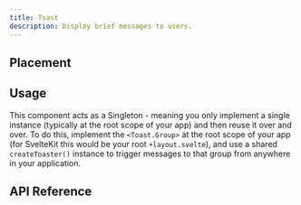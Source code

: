 ```yaml
---
title: Toast
description: Display brief messages to users.
---
```







<Framework id="svelte">
	<Preview framework="svelte" files={{ 'app.svelte': DefaultSvelteRaw }} client:visible>
		<DefaultSvelte client:visible />
	</Preview>
</Framework>
<Framework id="react">
	<Preview framework="react" files={{ 'app.tsx': DefaultReactRaw }} client:visible>
		<DefaultReact client:visible />
	</Preview>
</Framework>

## Placement

<Framework id="svelte">
	<Preview framework="svelte" files={{ 'app.svelte': PlacementSvelteRaw }} client:visible>
		<PlacementSvelte client:visible />
	</Preview>
</Framework>

## Usage

This component acts as a Singleton - meaning you only implement a single instance (typically at the root scope of your app) and then reuse it over and over. To do this, implement the `<Toast.Group>` at the root scope of your app (for SvelteKit this would be your root `+layout.svelte`), and use a shared `createToaster()` instance to trigger messages to that group from anywhere in your application.

<Framework id="react">
	<Preview framework="react" files={{ 'app.tsx': PlacementReactRaw }} client:visible>
		<PlacementReact client:visible />
	</Preview>
</Framework>

## API Reference

<ApiTable />
